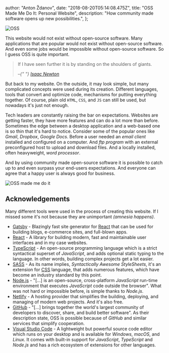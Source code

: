 
  author: "Anton Ždanov",
  date: "2018-08-20T05:14:08.475Z",
  title: "OSS Made Me Do It: Personal Website",
  description: "How community made software opens up new possibilities.",
};


<Image src={ossSocial} alt="OSS" />

This website would not exist without open-source software. Many applications that are popular would not exist without open-source software. And even some jobs would be impossible without open-source software. So I guess OSS is quite important.

<blockquote>
  <p>If I have seen further it is by standing on the shoulders of giants.</p>
  <cite>
    –{" "}
    <a href="https://en.wikipedia.org/wiki/Isaac_Newton?oldformat=true#cite_ref-107">
      Isaac Newton
    </a>
  </cite>
</blockquote>

But back to my website. On the outside, it may look simple, but many complicated concepts were used during its creation. Different languages, tools that convert and optimize code, mechanisms for putting everything together. Of course, plain old `HTML`, `CSS`, and `JS` can still be used, but nowadays it's just not enough.

Tech leaders are constantly raising the bar on expectations. Websites are getting faster, they have more features and can do a lot more than before. Sometimes the edge between a desktop application and a web-based one is so thin that it's hard to notice. Consider some of the popular ones like _Gmail_, _Dropbox_, _Google Docs_. Before a user needed an _email client_ installed and configured on a computer. And _ftp program_ with an external preconfigured host to upload and download files. And a locally installed, often heavyweight, _word processor_.

And by using community made open-source software it is possible to catch up to and even surpass your end-users expectations. And everyone can agree that a happy user is always good for business.

<Image src={oss} alt="OSS made me do it" />

## Acknowledgements

Many different tools were used in the process of creating this website. If I missed some it's not because they are unimportant _(amnesia happens)_.

- [Gatsby](https://www.gatsbyjs.org/) - Blazingly fast site generator for [React](https://reactjs.org/) that can be used for building blogs, e-commerce sites, and full-blown apps.
- [React](https://reactjs.org/) - A library for building modern, fast and maintainable user interfaces and in my case websites.
- [TypeScript](https://www.typescriptlang.org/) - An open-source programming language which is a strict syntactical superset of _JavaScript_, and adds optional static typing to the language. In other words, building complex projects get a lot easier.
- [SASS](https://sass-lang.com/) - As its name implies, _Syntactically Awesome StyleSheets_, it's an extension for [CSS](https://en.wikipedia.org/wiki/Cascading_Style_Sheets) language, that adds numerous features, which have become an industry standard by this point.
- [Node.js](https://nodejs.org/) - "[…] is an open-source, cross-platform _JavaScript_ run-time environment that executes _JavaScript_ code outside the browser". What was not hard or impossible before, is simple thanks to _Node.js_.
- [Netlify](https://www.netlify.com/) - A hosting provider that simplifies the building, deploying, and managing of modern web projects. And it's also free.
- [GitHub](https://github.com/) - "[…] brings together the world's largest community of developers to discover, share, and build better software". As their description state, OSS is possible because of _GitHub_ and similar services that simplify cooperation.
- [Visual Studio Code](https://code.visualstudio.com/) - A lightweight but powerful source code editor which runs on your desktop and is available for _Windows_, _macOS_, and _Linux_. It comes with built-in support for _JavaScript_, _TypeScript_ and _Node.js_ and has a rich ecosystem of extensions for other languages.
